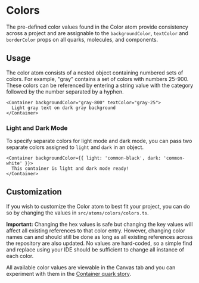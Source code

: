 

<Meta title="Foundations/Colors" component={Colors} />

# Colors

The pre-defined color values found in the Color atom provide consistency across a project and are assignable to the
`backgroundColor`, `textColor` and `borderColor` props on all quarks, molecules, and components.

## Usage

The color atom consists of a nested object containing numbered sets of colors. For example, "gray" contains a set of
colors with numbers 25-900. These colors can be referenced by entering a string value with the category followed by the
number separated by a hyphen.

```tsx
<Container backgroundColor="gray-800" textColor="gray-25">
  Light gray text on dark gray background
</Container>
```

### Light and Dark Mode

To specify separate colors for light mode and dark mode, you can pass two separate colors assigned to `light` and `dark`
in an object.

```tsx
<Container backgroundColor={{ light: 'common-black', dark: 'common-white' }}>
  This container is light and dark mode ready!
</Container>
```

## Customization

If you wish to customize the Color atom to best fit your project, you can do so by changing the values in
`src/atoms/colors/colors.ts`.

**Important:** Changing the hex values is safe but changing the key values will affect all existing references to that
color entry. However, changing color names can and should still be done as long as all existing references across the
repository are also updated. No values are hard-coded, so a simple find and replace using your IDE should be sufficient
to change all instance of each color.

All available color values are viewable in the Canvas tab and you can experiment with them in the
[Container quark story](?path=/story/quarks-container--container).

<Story name="Colors" story={colors} />
